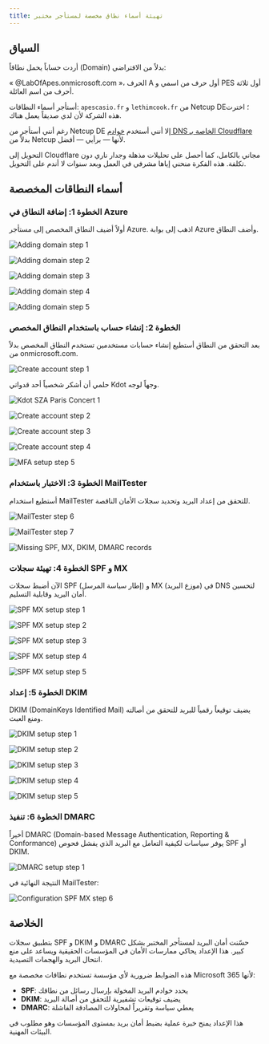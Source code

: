 ```yaml
---
title: تهيئة أسماء نطاق مخصصة لمستأجر مختبر
---
```


## السياق

أردت حساباً يحمل نطاقاً (Domain) بدلاً من الافتراضي:

« @LabOfApes.onmicrosoft.com »، الحرف A أول حرف من اسمي و PES أول ثلاثة أحرف من اسم العائلة.

أستأجر أسماء النطاقات: `apescasio.fr` و `lethimcook.fr` من Netcup DE؛ اخترت هذه الشركة لأن لدي صديقاً يعمل هناك.

رغم أنني أستأجر من Netcup DE إلا أنني أستخدم [خوادم DNS الخاصة بـ Cloudflare](https://developers.cloudflare.com/dns/zone-setups/full-setup/setup/) بدلاً من Netcup لأنها — برأيي — أفضل.

التحويل إلى Cloudflare مجاني بالكامل، كما أحصل على تحليلات مذهلة وجدار ناري دون تكلفة. هذه الفكرة منحني إياها مشرفي في العمل وبعد سنوات لا أندم على التحويل.

## أسماء النطاقات المخصصة

### الخطوة 1: إضافة النطاق في Azure

أولاً أضيف النطاق المخصص إلى مستأجر Azure. اذهب إلى بوابة Azure وأضف النطاق.

![Adding domain step 1](/images/security/custom-domain-names-azure-add-1.png)

![Adding domain step 2](/images/security/custom-domain-names-azure-add-2.png)

![Adding domain step 3](/images/security/custom-domain-names-azure-add-3.png)

![Adding domain step 4](/images/security/custom-domain-names-azure-add-4.png)

![Adding domain step 5](/images/security/custom-domain-names-azure-add-5.png)

### الخطوة 2: إنشاء حساب باستخدام النطاق المخصص

بعد التحقق من النطاق أستطيع إنشاء حسابات مستخدمين تستخدم النطاق المخصص بدلاً من onmicrosoft.com.

![Create account step 1](/images/security/custom-domain-names-azure-create-account-1.png)

حلمي أن أشكر شخصياً أحد قدواتي Kdot وجهاً لوجه.

![Kdot SZA Paris Concert 1](/images/security/kdot-sza-paris.jpg)

![Create account step 2](/images/security/custom-domain-names-azure-create-account-2.png)

![Create account step 3](/images/security/custom-domain-names-azure-create-account-3.png)

![Create account step 4](/images/security/custom-domain-names-azure-create-account-4.png)

![MFA setup step 5](/images/security/custom-domain-names-azure-create-account-MFA-5.png)

### الخطوة 3: الاختبار باستخدام MailTester

أستطيع استخدام MailTester للتحقق من إعداد البريد وتحديد سجلات الأمان الناقصة.

![MailTester step 6](/images/security/custom-domain-names-azure-create-account-mailtester-6.png)

![MailTester step 7](/images/security/custom-domain-names-azure-create-account-mailtester-7.png)

![Missing SPF, MX, DKIM, DMARC records](/images/security/custom-domain-names-azure-create-account-mailtester-Missing-SPF-MX-DKIM-DMARC-8.png)

### الخطوة 4: تهيئة سجلات SPF و MX

الآن أضبط سجلات SPF (إطار سياسة المرسل) و MX (موزع البريد) في DNS لتحسين أمان البريد وقابلية التسليم.

![SPF MX setup step 1](/images/security/custom-domain-names-admin-microsoft-com-spf-mx-1.png)

![SPF MX setup step 2](/images/security/custom-domain-names-admin-microsoft-com-spf-mx-2.png)

![SPF MX setup step 3](/images/security/custom-domain-names-admin-microsoft-com-spf-mx-3.png)

![SPF MX setup step 4](/images/security/custom-domain-names-admin-microsoft-com-spf-mx-4.png)

![SPF MX setup step 5](/images/security/custom-domain-names-admin-microsoft-com-spf-mx-5.png)

### الخطوة 5: إعداد DKIM

DKIM (DomainKeys Identified Mail) يضيف توقيعاً رقمياً للبريد للتحقق من أصالته ومنع العبث.

![DKIM setup step 1](/images/security/custom-domain-names-defender-dkim-1.png)

![DKIM setup step 2](/images/security/custom-domain-names-defender-dkim-2.png)

![DKIM setup step 3](/images/security/custom-domain-names-defender-dkim-3.png)

![DKIM setup step 4](/images/security/custom-domain-names-defender-dkim-4.png)

![DKIM setup step 5](/images/security/custom-domain-names-defender-dkim-5.png)

### الخطوة 6: تنفيذ DMARC

أخيراً DMARC (Domain-based Message Authentication, Reporting & Conformance) يوفر سياسات لكيفية التعامل مع البريد الذي يفشل فحوص SPF أو DKIM.

![DMARC setup step 1](/images/security/custom-domain-names-defender-dmarc-1.png)

النتيجة النهائية في MailTester:

![Configuration SPF MX step 6](/images/security/custom-domain-names-admin-microsoft-com-spf-mx-6.png)

## الخلاصة

بتطبيق سجلات SPF و DKIM و DMARC حسّنت أمان البريد لمستأجر المختبر بشكل كبير. هذا الإعداد يحاكي ممارسات الأمان في المؤسسات الحقيقية ويساعد على منع انتحال البريد والهجمات التصيدية.

هذه الضوابط ضرورية لأي مؤسسة تستخدم نطاقات مخصصة مع Microsoft 365 لأنها:

- **SPF**: يحدد خوادم البريد المخولة بإرسال رسائل من نطاقك
- **DKIM**: يضيف توقيعات تشفيرية للتحقق من أصالة البريد
- **DMARC**: يعطي سياسة وتقريراً لمحاولات المصادقة الفاشلة

هذا الإعداد يمنح خبرة عملية بضبط أمان بريد بمستوى المؤسسات وهو مطلوب في البيئات المهنية.
